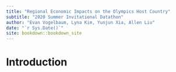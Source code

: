 ```yaml
--- 
title: "Regional Economic Impacts on the Olympics Host Country"
subtitle: "2020 Summer Invitational Datathon"
author: "Evan Vogelbaum, Lyna Kim, Yunjun Xia, Allen Liu"
date: "`r Sys.Date()`"
site: bookdown::bookdown_site
---
```


# Introduction

